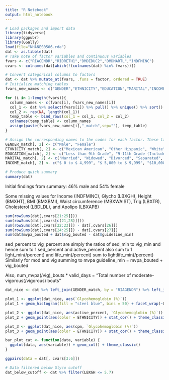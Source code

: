 ```yaml
---
title: "R Notebook"
output: html_notebook
---
```


```r
# Load packages and import data
library(tidyverse)
library(ggpubr)
library(GGally)
load(file="NHANES0506.rda")
dat <- as.tibble(dat)
# Take note of factor variables and continuous variables
fvars <- c("RIAGENDR","RIDRETH1","DMDEDUC2","DMDMARTL","INDFMINC")
cvars <- colnames(dat[which(!(colnames(dat) %in% fvars))])

# Convert categorical columns to factors
dat <- dat %>% mutate_at(fvars, .funs = factor, ordered = TRUE)
# Initialize matching tables
fvars_new_names <- c("GENDER","ETHNICITY","EDUCATION","MARITAL","INCOME")

for (i in 1:length(fvars)){
  column_names <- c(fvars[i], fvars_new_names[i])
  col_1 <- dat %>% select(fvars[i]) %>% pull() %>% unique() %>% sort()
  col_2 <- rep(NA, length(col_1))
  temp_table <- bind_rows(col_1 = col_1, col_2 = col_2)
  colnames(temp_table) <- column_names
  assign(paste(fvars_new_names[i],"_match",sep=""), temp_table)
}

# Assign the corresponding names to the codes for each factor. These tables can be used to match factor codes to their value descriptions, when needed.
GENDER_match[, 2] <- c("Male", "Female")
ETHNICITY_match[, 2] <- c("Mexican American", "Other Hispanic", "White", "Black", "Other")
EDUCATION_match[, 2] <- c("Less than 9th Grade", "9-11th Grade (Includes 12th grade with no diploma)", "High School Grad/GED or Equivalent", "Some College or AA degree", "College Graduate or above")
MARITAL_match[, 2] <- c("Married", "Widowed", "Divorced", "Separated", "Never married", "Living with partner")
INCOME_match[, 2] <- c("$ 0 to $ 4,999", "$ 5,000 to $ 9,999", "$10,000 to $14,999", "$15,000 to $19,999", "$20,000 to $24,999", "$25,000 to $34,999", "$35,000 to $44,999", "$45,000 to $54,999", "$55,000 to $64,999", "$65,000 to $74,999", "$75,000 and Over", "Over $20,000", "Under $20,000", "Refused", "Don't know")

# Produce quick summary
summary(dat)

```

Initial findings from summary: 
46% male and 54% female

Some missing values for Income (INDFMINC), Glycho (LBXGH), Height (BMXHT), BMI (BMXBMI), Waist circumference (MBXWAIST), Trig (LBXTR), Cholesterol (LBDLDL), and Apolipo (LBXAPB)

```r
sum(rowSums(dat[,cvars[21:25]]))
sum(rowSums(dat[,cvars[c(21,28)]]))
sum(rowSums(dat[,cvars[22:23]]) - dat[,cvars[26]])
sum(rowSums(dat[,cvars[24:25]]) - dat[,cvars[27]])
sum(dat$mvpa_bouted + dat$vig_bouted - dat$guideline_min)
```

sed_percent to vig_percent are simply the ratios of sed_min to vig_min and hence sum to 1
sed_percent and active_percent also sum to 1
light_min(/percent) and life_min(/percent) sum to lightlife_min(/percent)
Similarly for mod and vig summing to mvpa
guideline_min = mvpa_bouted + vig_bouted

Also, num_mvpa(/vig)_bouts * valid_days = "Total number of moderate-vigorous(/vigorous) bouts" 


```r
dat_nice <- dat %>% left_join(GENDER_match, by = "RIAGENDR") %>% left_join(ETHNICITY_match, by = "RIDRETH1") %>% left_join(EDUCATION_match, by = "DMDEDUC2") %>% left_join(MARITAL_match, by = "DMDMARTL") %>% left_join(INCOME_match, by = "INDFMINC") %>% rename(`Glycohemoglobin (%)` = LBXGH)
```

```r
plot_1 <- ggplot(dat_nice, aes(`Glycohemoglobin (%)`))
plot_1 + geom_histogram(fill = "steel blue", bins = 50) + facet_wrap(~GENDER) + theme_classic()
```

```r
plot_2 <- ggplot(dat_nice, aes(active_percent, `Glycohemoglobin (%)`))
plot_2 + geom_point(aes(color = ETHNICITY)) + stat_cor() + theme_classic()
```

```r
plot_3 <- ggplot(dat_nice, aes(cpm, `Glycohemoglobin (%)`))
plot_3 + geom_point(aes(color = ETHNICITY)) + stat_cor() + theme_classic()
```
```r
bar_plot_cat <- function(data, variable) {
  ggplot(data, aes(variable)) + geom_col() + theme_classic()
}
```

```r
ggpairs(data = dat[, cvars[3:6]])
```
```r
# Data filtered below Glyco cutoff
dat_below_cutoff <- dat %>% filter(LBXGH <= 5.7)
```
